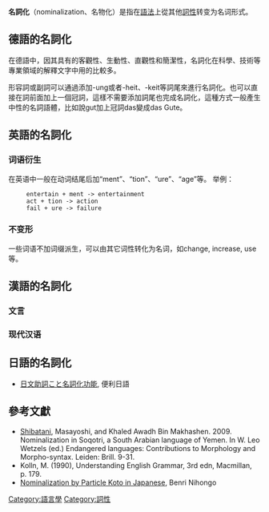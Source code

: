 '''名詞化'''（nominalization、名物化）是指在[[語法|語法]]上從其他[[詞性|詞性]]转变为名词形式。

==德語的名詞化==
在德語中，因其具有的客觀性、生動性、直觀性和簡潔性，名詞化在科學、技術等專業領域的解釋文字中用的比較多。

形容詞或副詞可以通過添加-ung或者-heit、-keit等詞尾來進行名詞化。也可以直接在詞前面加上一個冠詞，這樣不需要添加詞尾也完成名詞化，這種方式一般產生中性的名詞語體，比如說gut加上冠詞das變成das Gute。

==英語的名詞化==
===词语衍生===
在英语中一般在动词结尾后加“ment”、“tion”、“ure”、“age”等。
举例：
      entertain + ment -> entertainment
      act + tion -> action
      fail + ure -> failure

===不变形===
一些词语不加词缀派生，可以由其它词性转化为名词，如change, increase, use等。

==漢語的名詞化==
===文言===
===现代汉语===

==日語的名詞化==
*[http://brng.jp/Japanese-Knowledge-Koto/ 日文助詞こと名詞化功能]{{Wayback|url=http://brng.jp/Japanese-Knowledge-Koto/ |date=20200919174721 }}, 便利日語

==參考文獻==
{{refbegin}}
*[[Shibatani|Shibatani]], Masayoshi, and Khaled Awadh Bin Makhashen. 2009. Nominalization in Soqotri, a South Arabian language of Yemen. In W. Leo Wetzels (ed.) Endangered languages: Contributions to Morphology and Morpho-syntax. Leiden: Brill. 9-31.
*Kolln, M. (1990), Understanding English Grammar, 3rd edn, Macmillan, p. 179.
*[http://brng.jp/en/Japanese-Knowledge-Koto/ Nominalization by Particle Koto in Japanese]{{Wayback|url=http://brng.jp/en/Japanese-Knowledge-Koto/ |date=20121120003435 }}, Benri Nihongo
{{refend}}

{{語言小作品}}

[[Category:語言學|Category:語言學]]
[[Category:詞性|Category:詞性]]